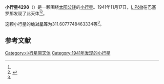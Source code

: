 {{Infobox planet
| bgcolour = #FFFFC0
| name = 4298 Jorgenunez
| symbol = 
| image = 
| caption = 
| discovery = yes
| discovery_ref = 
| discoverer = [[I._Pòlit|I. Pòlit]]
| discovery_site = [[巴塞罗那|巴塞罗那]] 
| discovered = 1941年11月17日
| designations = yes
| mp_name = 
| named_after = 
| alt_names = 1941 WA/ 1973 YB3 / 1980 DN3 / 1985 BF
| mp_category = [[主带小行星|主带小行星]]
| orbit_ref = <ref name="a">[http://ssd.jpl.nasa.gov/sbdb.cgi?sstr=4298 4298 Jorgenunez] {{Wayback|url=http://ssd.jpl.nasa.gov/sbdb.cgi?sstr=4298 |date=20201124004644 }}，小行星數據庫瀏覽器（JPL Small-Body Database Browser）－[[美国国家航空航天局|美国国家航空航天局]]喷气推进实验室</ref>
| epoch = 2456400.5 (2013年4月18日更新)
| aphelion = {{convert|3.943457459023319|AU|km|3|abbr=on|lk=out}}
| perihelion = {{convert|2.149079007497756|AU|km|3|abbr=on}}
| semimajor = {{convert|3.046268233260538|AU|km|3|abbr=on}}
| eccentricity = 0.294520757
| period = 1942.006322 [[日|日]]<br />5.32[[儒略年|儒略年]]
| avg_speed = 
| inclination = 3.296874927365781
| asc_node = 88.14470405741946
| mean_anomaly = 
| arg_peri = 311.6077748463334
| satellites = 
| physical_characteristics = yes
| dimensions = 
| mass = 
| density = 
| surface_grav = 
| escape_velocity = 
| sidereal_day = 
| axial_tilt = 
| pole_ecliptic_lat = 
| pole_ecliptic_lon = 
| albedo = 
| temperatures= 
| temp_name1 = 
| mean_temp_1 = 
| max_temp_1 = 
| temp_name2 = 
| max_temp_2 = 
| spectral_type = 
| abs_magnitude = 311.6077748463334
}}

'''小行星4298'''（{{lang-en|4298 Jorgenunez}}）是一颗围绕[[太阳|太阳]][[公转|公转]]的[[小行星|小行星]]。1941年11月17日，[[I._Pòlit|I. Pòlit]]在巴塞罗那发现了此天体<ref name="a" /><ref>{{cite news|title=小行星列表|url=http://cfa-www.harvard.edu/iau/lists/NumberedMPs.txt|accessdate=2013-07-08|newspaper=哈佛大学|archive-date=2008-05-17|archive-url=https://web.archive.org/web/20080517010638/http://cfa-www.harvard.edu/iau/lists/NumberedMPs.txt|dead-url=no}}</ref>。

这颗小行星的[[绝对星等|绝对星等]]为311.6077748463334等<ref name="a" />。

==参考文献==
{{reflist}}
{{Minor Planet Number|[[小行星4297|小行星4297]]|[[小行星4299|小行星4299]]}}

{{小天体}}

[[Category:小行星带天体|Category:小行星带天体]]
[[Category:1941年发现的小行星|Category:1941年发现的小行星]]

{{asteroid-stub}}